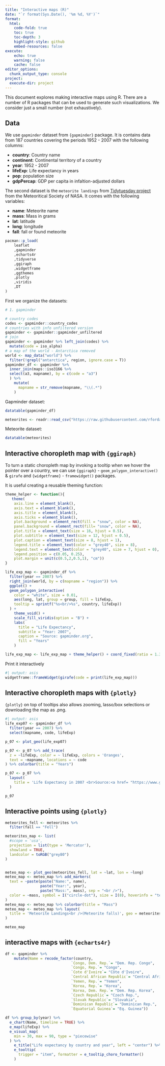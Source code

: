 ```yaml
---
title: "Interactive maps (R)"
date: "`r format(Sys.Date(), '%m %d, %Y')`"
format: 
  html:
    code-fold: true
    toc: true
    toc-depth: 3
    highlight-style: github
    embed-resources: false
execute: 
    echo: true
    warning: false
    cache: false
editor_options: 
  chunk_output_type: console
project:
  execute-dir: project
---
```


This document explores making interactive maps using R. There are a number of R packages that can be used to generate such visualizations. We consider just a small number (not exhaustively).

## Data

We use `gapminder` dataset from `{gapminder}` package. It is contains data from 187 countries covering the periods 1952 - 2007 with the following columns:

* **country**: Country name
* **continent**: Continental territory of a country
* **year**: 1952 - 2007
* **lifeExp**: Life expectancy in years
* **pop**: population size
* **gdpPercap**: GDP per capita in infaltion-adjusted dollars

The second dataset is the `meteorite landings` from [Tidytuesday project](https://github.com/rfordatascience/tidytuesday/tree/master/data/2019/2019-06-11) from the Meteoritical Society of NASA. It comes with the following variables:

* **name**: Meteorite name
* **mass**: Mass in grams
* **lat**: latitude
* **long**: longitude
* **fall**: fall or found meteorite





```r
pacman::p_load(
    leaflet
    ,gapminder
    ,echarts4r
    ,tidyverse
    ,ggiraph
    ,widgetframe
    ,ggthemes
    ,plotly
    ,viridis
    ,DT
)
```

First we organize the  datasets:

```r
# 1. gapminder

# country codes
codes <- gapminder::country_codes
# countries with info unfiltered version
gapminder <- gapminder::gapminder_unfiltered
# join
gapminder <- gapminder %>% left_join(codes) %>%
  mutate(code = iso_alpha)
# a map of the world - Antarctica removed
world <- map_data("world") %>%
  filter(!grepl("antarctica", region, ignore.case = T))
gapminder_df <- gapminder %>%
  inner_join(maps::iso3166 %>% 
  select(a3, mapname), by = c(code = "a3")
  ) %>%
    mutate(
      mapname = str_remove(mapname, "\\(.*")
    )

```

Gapminder dataset:


```r
datatable(gapminder_df)
```


```r
meteorites <- readr::read_csv("https://raw.githubusercontent.com/rfordatascience/tidytuesday/master/data/2019/2019-06-11/meteorites.csv")
```

Meteorite dataset:


```r
datatable(meteorites)
```

## Interactive choropleth map with `{ggiraph}`

To turn a static choropleth map by invoking a tooltip when we hover the pointer over a country, we can use `{ggiraph}` - `geom_polygon_interactive()` & `girafe` and `{widgetframe}` - `framewidget()` packages.

It is useful creating a reusable theming function:

```r
theme_helper <- function(){
   theme(
    axis.line = element_blank(),
    axis.text = element_blank(),
    axis.title = element_blank(),
    axis.ticks = element_blank(),
    plot.background = element_rect(fill = "snow", color = NA),
    panel.background = element_rect(fill= "snow", color = NA),
    plot.title = element_text(size = 16, hjust = 0.5),
    plot.subtitle = element_text(size = 12, hjust = 0.5),
    plot.caption = element_text(size = 8, hjust = 1),
    legend.title = element_text(color = "grey40", size = 8),
    legend.text = element_text(color = "grey40", size = 7, hjust = 0),
    legend.position = c(0.05, 0.25),
    plot.margin = unit(c(0.5,2,0.5,1), "cm")) 
}
```

```r
life_exp_map <- gapminder_df %>%
  filter(year == 2007) %>%
  right_join(world, by = c(mapname = "region")) %>%
  ggplot() +
  geom_polygon_interactive(
    color = "white", size = 0.01, 
    aes(long, lat, group = group, fill = lifeExp,
    tooltip = sprintf("%s<br/>%s", country, lifeExp))
  ) +
    theme_void() + 
    scale_fill_viridis(option = "B") +
    labs(
      title = "Life Expectancy",
      subtitle = "Year: 2007",
      caption = "Source: gapminder.org",
      fill = "Years"
    ) 

life_exp_map <- life_exp_map + theme_helper() + coord_fixed(ratio = 1.3)
```
Print it interactively


```r
#| output: asis
widgetframe::frameWidget(girafe(code = print(life_exp_map)))
```

## Interactive choropleth maps with `{plotly}`

`{plotly}` on top of tooltips also allows zooming, lasso/box selections or downloading the map as .png.


```r
#| output: asis
life_exp07 <- gapminder_df %>%
  filter(year == 2007) %>% 
  select(mapname, code, lifeExp)

p_07 <- plot_geo(life_exp07)

p_07 <- p_07 %>% add_trace(
  z = ~lifeExp, color = ~ lifeExp, colors = 'Oranges',
  text = ~mapname, locations = ~ code
) %>% colorbar(title = "Years")

p_07 <- p_07 %>%
  layout(
    title = 'Life Expectancy in 2007 <br>Source:<a href= "https://www.gapminder.org"> gapminder.org</a>', geo = p_07
  )

p_07
```

## Interactive points using `{plotly}`


```r
meteorites_fell <- meteorites %>%
  filter(fall == "Fell")

meteorites_map <- list(
  #scope = 'usa',
  projection = list(type = 'Mercator'),
  showland = TRUE,
  landcolor = toRGB("grey80")
)


meteo_map <- plot_geo(meteorites_fell, lat = ~lat, lon = ~long)
meteo_map <- meteo_map %>% add_markers(
  text = ~paste(paste("Name:", name), 
                paste("Year:", year), 
                paste("Mass:", mass), sep = "<br />"),
  color = ~mass, symbol = I("circle-dot"), size = I(8), hoverinfo = "text"
)
meteo_map <- meteo_map %>% colorbar(title = "Mass")
meteo_map <- meteo_map %>% layout(
  title = 'Meteorite Landings<br />(Meteorite falls)', geo = meteorites_map
)

meteo_map
```

## interactive maps with `{echarts4r}`


```r
df <- gapminder %>% 
    mutate(Name = recode_factor(country,
                              `Congo, Dem. Rep.`= "Dem. Rep. Congo",
                              `Congo, Rep.`= "Congo",
                              `Cote d'Ivoire`= "Côte d'Ivoire",
                              `Central African Republic`= "Central African Rep.",
                              `Yemen, Rep.`= "Yemen",
                              `Korea, Rep.`= "Korea",
                              `Korea, Dem. Rep.`= "Dem. Rep. Korea",
                              `Czech Republic`= "Czech Rep.",
                              `Slovak Republic`= "Slovakia",
                              `Dominican Republic`= "Dominican Rep.",
                              `Equatorial Guinea`= "Eq. Guinea"))

df %>% group_by(year) %>%
  e_chart(Name, timeline = TRUE) %>%
  e_map(lifeExp) %>%
  e_visual_map(
    min = 30, max = 90, type = "piecewise"
  ) %>%
    e_title("Life expectancy by country and year", left = "center") %>%
    e_tooltip(
      trigger = "item", formatter = e_tooltip_choro_formatter()
    )
```
